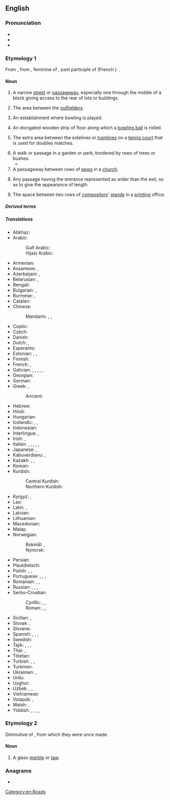 {{also|Alley}}
==English==
{{wikipedia}}

===Pronunciation===
* {{IPA|en|/ˈæ.li/}}
* {{audio|en|en-us-alley.ogg|Audio (US)}}
* {{rhymes|en|æli}}

===Etymology 1===
From {{inh|en|enm|aley}}, from {{der|en|fro|alee}}, feminine of {{m|fro|alé}}, past participle of {{m|fro|aler||to go}} (French {{m|fr|aller}}). {{doublet|en|allée}}.

====Noun====
{{en-noun}}

# A narrow [[street]] or [[passageway]], especially one through the middle of a block giving access to the rear of lots or buildings.
#: {{syn|en|alleyway|Thesaurus:alley}}
#: {{ux|en|The parking lot to my friend's apartment building is in the '''alley'''.}}
# {{lb|en|baseball}} The area between the [[outfielder]]s.
#: {{syn|en|gap}}
#: {{ux|en|He hit one deep into the '''alley'''.}}
# {{lb|en|bowling}} An establishment where bowling is played.
#: {{syn|en|bowling alley}}
# {{lb|en|bowling}} An elongated wooden strip of floor along which a [[bowling ball]] is rolled.
#: {{syn|en|lane}}
# {{lb|en|tennis}} The extra area between the sidelines or [[tramline]]s on a [[tennis court]] that is used for doubles matches.
# A walk or passage in a garden or park, bordered by rows of trees or bushes.
#* {{RQ:Milton Comus|passage=I know each lane and every '''alley''' green.}}
# A passageway between rows of [[pew]]s in a [[church]].
# {{lb|en|perspective drawing}} Any passage having the entrance represented as wider than the exit, so as to give the appearance of length.
# The space between two rows of [[compositor]]s' [[stand]]s in a [[print]]ing office.

=====Derived terms=====
{{col3|en
|alley cat
|alleyway
|ball alley
|bowling alley
|up someone's alley
}}

=====Translations=====
{{trans-top|narrow street}}
* Abkhaz: {{t|ab|абжьаларҭа}}
* Arabic: {{t|ar|زُقَاق|m}}
*: Gulf Arabic: {{t|afb|داعوس|m|tr=dāʿūs}}
*: Hijazi Arabic: {{t|acw|زُقَاق|m|tr=zugāg|sc=Arab}}
* Armenian: {{t+|hy|նրբանցք|sc=Armn}}
* Assamese: {{t|as|আলি}}, {{t|as|বাট}}
* Azerbaijani: {{t+|az|döngə}}, {{t|az|alleya}}
* Belarusian: {{t|be|заву́лак|m|sc=Cyrl}}, {{t|be|але́я|f|sc=Cyrl}}
* Bengali: {{t|bn|গলি}}
* Bulgarian: {{t|bg|але́я|f}}, {{t+|bg|паса́ж|m}}
* Burmese: {{t+|my|ဒူးလမ်း|sc=Mymr}}, {{t+|my|လမ်းကြား|sc=Mymr}}
* Catalan: {{t+|ca|carreró|m}}
* Chinese:
*: Mandarin: {{t+|cmn|弄|tr=nòng}}, {{t+|cmn|里弄|tr=lǐnòng}}, {{t+|cmn|胡同|tr=hútòng}}
* Coptic: {{t|cop|ⲗⲁⲩⲣⲁ|f}}
* Czech: {{t+|cs|ulička|f}}
* Danish: {{t|da|gyde|c}}
* Dutch: {{t+|nl|doorgang|m}}, {{t+|nl|steeg|f}}
* Esperanto: {{t|eo|strateto}}
* Estonian: {{t|et|allee}}, {{t|et|kuja}}, {{t+|et|põiktänav}}
* Finnish: {{t+|fi|kuja}}
* French: {{t+|fr|ruelle|f}}, {{t+|fr|allée|f}}
* Galician: {{t|gl|ruela|f}}, {{t|gl|viela|f}}, {{t|gl|venela|f}}, {{t|gl|congostra|f}}, {{t|gl|beque|m}}, {{t|gl|calella|f}}
* Georgian: {{t|ka|შესახვევი}}
* German: {{t+|de|Gasse|f}}
* Greek: {{t+|el|δρομάκι|n|sc=Grek}}, {{t+|el|δρομίσκος|m|sc=Grek}}
*: Ancient: {{t|grc|στενωπός|m}}
* Hebrew: {{t|he|סִמְטָה|tr=simtá|sc=Hebr}}
* Hindi: {{t+|hi|गली|f}}
* Hungarian: {{t+|hu|sikátor}}
* Icelandic: {{t+|is|sund|n}}, {{t+|is|húsasund|n}}, {{t|is|öngstræti|n}}
* Indonesian: {{t+|id|gang}}
* Interlingua: {{t|ia|vico}}, {{t|ia|allée}}
* Irish: {{t|ga|caolsráid|f}}, {{t|ga|scabhat|m}}
* Italian: {{t+|it|vicolo|m}}, {{t+|it|calle|f}}, {{t+|it|strettoia|f}}, {{t|it|viuzza|f}}, {{t|it|carruggio|m}}, {{t+|it|vialetto|m}}
* Japanese: {{t|ja|裏通り|tr=うらどおり, uradōri}}, {{t+|ja|路地|tr=ろじ, roji}}
* Kabuverdianu: {{t|kea|béku}}, {{t|kea|béke}}
* Kazakh: {{t|kk|тар көше|sc=Cyrl}}, {{t|kk|тұйық көше|sc=Cyrl}}, {{t|kk|шолақ көше|sc=Cyrl}}
* Korean: {{t+|ko|골목}}
* Kurdish:
*: Central Kurdish: {{t+|ckb|کۆڵان}}
*: Northern Kurdish: {{t+|kmr|kolan|f}}
{{trans-mid}}
* Kyrgyz: {{t|ky|тар көчө}}, {{t+|ky|аллея}}
* Lao: {{t|lo|ທາງຮ່ອມ}}
* Latin: {{t|la|angiportus|m}}, {{t|la|vīculus|m}} {{qualifier|Mediaeval}}
* Latvian: {{t|lv|aleja|f}}
* Lithuanian: {{t+|lt|alėja|f}}
* Macedonian: {{t|mk|сокак|m}}
* Malay: {{t|ms|lorong}}
* Norwegian: {{t|no|strede|n}}
*: Bokmål: {{t|nb|smug|n}}, {{t+|nb|smau|n}}
*: Nynorsk: {{t|nn|smug|n}}
* Persian: {{t+|fa|کوچه|tr=kuče}}
* Plautdietsch: {{t|pdt|Gank|m}}
* Polish: {{t+|pl|uliczka|f}}, {{t+|pl|aleja|f}}, {{t+|pl|alejka|f}}
* Portuguese: {{t+|pt|beco|m}}, {{t+|pt|ruela}}, {{t+|pt|travessa|f}}, {{t+|pt|viela|f}}
* Romanian: {{t+|ro|străduță|f}}, {{t+|ro|stradelă|f}}, {{t+|ro|alee|f}}
* Russian: {{t+|ru|переу́лок|m}}, {{t+|ru|алле́я|f}}, {{t+|ru|але́йка|f}}, {{t+|ru|у́лочка|f}}
* Serbo-Croatian:
*: Cyrillic: {{t|sh|сокак|m}}, {{t|sh|уличица|f}}, {{t|sh|алеја|f}}
*: Roman: {{t+|sh|sokak|m}}, {{t+|sh|uličica|f}}, {{t+|sh|aleja|f}}
* Sicilian: {{t|scn|vaneḍḍa|f}},{{t|scn|stratuzza|f}} 
* Slovak: {{t+|sk|alej|m}}, {{t|sk|ulička|f}}
* Slovene: {{t|sl|aleja|f}}
* Spanish: {{t+|es|callejón|m}}, {{t+|es|callejuela}}, {{t|es|calleja}}, {{t+|es|pasaje|f}}
* Swedish: {{t+|sv|gränd|c}}
* Tajik: {{t|tg|тангкӯча}}, {{t|tg|кӯчабоғ}}, {{t+|tg|хиёбон}}, {{t|tg|паскӯча}}
* Thai: {{t+|th|ซอย}} {{qualifier|soi}}, {{t+|th|ตรอก}}
* Tibetan: {{t|bo|ལམ་ཆུང}}
* Turkish: {{t+|tr|geçit}}, {{t|tr|dar sokak}}, {{t+|tr|pasaj}}
* Turkmen: {{t+|tk|alleýa}}
* Ukrainian: {{t+|uk|прову́лок|m|sc=Cyrl}}, {{t+|uk|але́я|f|sc=Cyrl}}
* Urdu: {{t|ur|گلی|f|tr=galī}}
* Uyghur: {{t|ug|تار كوچا}}
* Uzbek: {{t|uz|alleya}}, {{t|uz|tor koʻcha}}, {{t+|uz|xiyobon}}
* Vietnamese: {{t+|vi|hẻm}}
* Volapük: {{t+|vo|lael}}, {{t+|vo|lusüt}}
* Welsh: {{t|cy|ale|f}}, {{t|cy|aleon|f-p}}
* Yiddish: {{t|yi|אַלעע|f|sc=Hebr}}, {{t|yi|געסל|n|sc=Hebr}}, {{t|yi|הינטערגעסל|n|sc=Hebr}}, {{t|yi|געסקע|f|sc=Hebr}}, {{t|yi|ליק|m|sc=Hebr}}
{{trans-bottom}}

===Etymology 2===
Diminutive of {{m|en|alabaster}}, from which they were once made.

====Noun====
{{en-noun}}

# A glass [[marble]] or [[taw]].

===Anagrams===
* {{anagrams|en|a=aelly|elayl|yella}}

[[Category:en:Roads]]